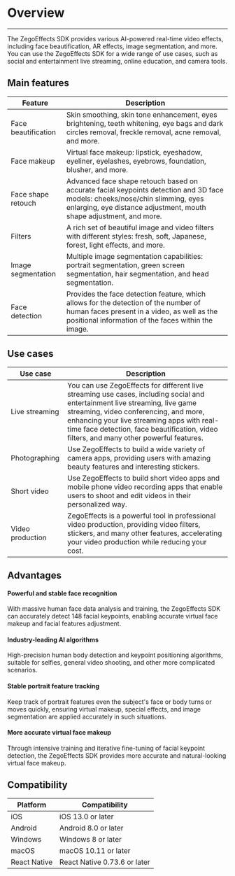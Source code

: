 # Overview
---

The ZegoEffects SDK provides various AI-powered real-time video effects, including face beautification, AR effects, image segmentation, and more. You can use the ZegoEffects SDK for a wide range of use cases, such as social and entertainment live streaming, online education, and camera tools.

## Main features

| Feature | Description |
| --- | --- |
| Face beautification | Skin smoothing, skin tone enhancement, eyes brightening, teeth whitening, eye bags and dark circles removal, freckle removal, acne removal, and more. |
| Face makeup | Virtual face makeup: lipstick, eyeshadow, eyeliner, eyelashes, eyebrows, foundation, blusher, and more. |
| Face shape retouch | Advanced face shape retouch based on accurate facial keypoints detection and 3D face models: cheeks/nose/chin slimming, eyes enlarging, eye distance adjustment, mouth shape adjustment, and more. |
| Filters  | A rich set of beautiful image and video filters with different styles: fresh, soft, Japanese, forest, light effects, and more. |
| Image segmentation | Multiple image segmentation capabilities: portrait segmentation, green screen segmentation, hair segmentation, and head segmentation. |
| Face detection | Provides the face detection feature, which allows for the detection of the number of human faces present in a video, as well as the positional information of the faces within the image. |


## Use cases

| Use case | Description |
| --- | --- |
| Live streaming | You can use ZegoEffects for different live streaming use cases, including social and entertainment live streaming, live game streaming, video conferencing, and more, enhancing your live streaming apps with real-time face detection, face beautification, video filters, and many other powerful features. |
| Photographing | Use ZegoEffects to build a wide variety of camera apps, providing users with amazing beauty features and interesting stickers. |
| Short video | Use ZegoEffects to build short video apps and mobile phone video recording apps that enable users to shoot and edit videos in their personalized way. |
| Video production | ZegoEffects is a powerful tool in professional video production, providing video filters, stickers, and many other features, accelerating your video production while reducing your cost. |


## Advantages

#### Powerful and stable face recognition

With massive human face data analysis and training, the ZegoEffects SDK can accurately detect 148 facial keypoints, enabling accurate virtual face makeup and facial features adjustment.

#### Industry-leading AI algorithms

High-precision human body detection and keypoint positioning algorithms, suitable for selfies, general video shooting, and other more complicated scenarios.

#### Stable portrait feature tracking

Keep track of portrait features even the subject's face or body turns or moves quickly, ensuring virtual makeup, special effects, and image segmentation are applied accurately in such situations.

#### More accurate virtual face makeup

Through intensive training and iterative fine-tuning of facial keypoint detection, the ZegoEffects SDK provides more accurate and natural-looking virtual face makeup.

## Compatibility

| Platform | Compatibility |
| --- | --- |
| iOS | iOS 13.0 or later |
| Android | Android 8.0 or later |
| Windows | Windows 8 or later |
| macOS | macOS 10.11 or later |
| React Native | React Native 0.73.6 or later |
